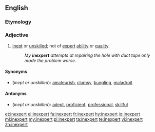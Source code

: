 ==English==

===Etymology===
{{prefix|in|expert|lang=en}}

===Adjective===
{{en-adj}}

# [[inept|Inept]] or [[unskilled]]; not of [[expert]] [[ability]] or [[quality]].
#: ''My '''inexpert''' attempts at repairing the hole with duct tape only made the problem worse.''

====Synonyms====
*(''inept or unskilled''): [[amateurish]], [[clumsy]], [[bungling]], [[maladroit]]

====Antonyms====
*(''inept or unskilled''): [[adept]], [[proficient]], [[professional]], [[skillful]]

[[et:inexpert]]
[[el:inexpert]]
[[fa:inexpert]]
[[fr:inexpert]]
[[hy:inexpert]]
[[io:inexpert]]
[[ml:inexpert]]
[[my:inexpert]]
[[pl:inexpert]]
[[ta:inexpert]]
[[te:inexpert]]
[[vi:inexpert]]
[[zh:inexpert]]